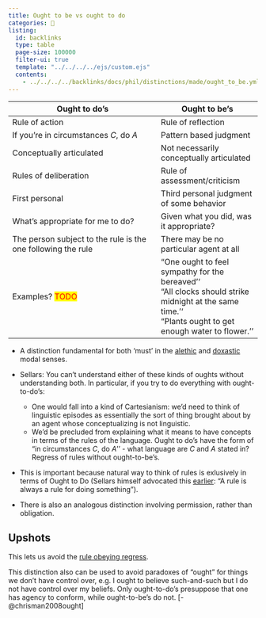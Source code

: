 ```yaml
---
title: Ought to be vs ought to do
categories: 🔴
listing:
  id: backlinks
  type: table
  page-size: 100000
  filter-ui: true
  template: "../../../../ejs/custom.ejs"
  contents:
    - ../../../../backlinks/docs/phil/distinctions/made/ought_to_be.yml
---
```


[//]: # (Use this: https://quarto.org/docs/authoring/tables.html#grid-tables)

|  Ought to do's       |  Ought to be's |
|----------------------|---------------|
|  Rule of action     | Rule of reflection |
|  If you're in circumstances $C$, do $A$ |  Pattern based judgment |
|  Conceptually articulated | Not necessarily conceptually articulated |
|  Rules of deliberation  | Rule of assessment/criticism |
|  First personal  |  Third personal judgment of some behavior |
|  What's appropriate for me to do?  | Given what you did, was it appropriate? |
|  The person subject to the rule is the one following the rule  |  There may be no particular agent at all |
|  Examples? [TODO]{style="color: red; background-color: yellow;"}  |   "One ought to feel sympathy for the bereaved''<br>"All clocks should strike midnight at the same time.''<br>"Plants ought to get enough water to flower.'' |

- A distinction fundamental for both 'must' in the 
  [alethic](/docs/phil/definitions/alethic.qmd) and 
  [doxastic](/docs/phil/definitions/alethic.qmd) modal 
  senses.

- Sellars: You can't understand either of these kinds of oughts without 
  understanding both. In particular, if you try to do everything with 
  ought-to-do's:
    - One would fall into a kind of Cartesianism: we'd need to think of 
      linguistic episodes as essentially the sort of thing brought about by an 
      agent whose conceptualizing is not linguistic.
    - We'd be precluded from explaining what it means to have concepts in terms 
      of the rules of the language. Ought to do's have the form of "in 
      circumstances $C$, do $A$'' - what language are $C$ and $A$ stated in? 
      Regress of rules without ought-to-be's.

- This is important because natural way to think of rules is exlusively in terms 
  of Ought to Do (Sellars himself advocated this 
  [earlier](/docs/phil/people/sellars/works/some_reflections): "A rule is always a 
  rule for doing something").

- There is also an analogous distinction involving permission, rather than 
  obligation.



## Upshots
This lets us avoid the 
[rule obeying regress](/docs/phil/problems/ruleregress.qmd).

This distinction also can be used to avoid paradoxes of "ought" for things we 
don't have control over, e.g. I ought to believe such-and-such but I do not have 
control over my beliefs. Only ought-to-do's presuppose that one has agency to 
conform, while ought-to-be's do not. [-@chrisman2008ought]